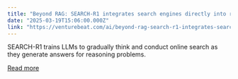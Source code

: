```yaml
---
title: "Beyond RAG: SEARCH-R1 integrates search engines directly into reasoning models"
date: "2025-03-19T15:06:00.000Z"
link: "https://venturebeat.com/ai/beyond-rag-search-r1-integrates-search-engines-directly-into-reasoning-models/"
---
```


SEARCH-R1 trains LLMs to gradually think and conduct online search as they generate answers for reasoning problems.

[Read more](https://venturebeat.com/ai/beyond-rag-search-r1-integrates-search-engines-directly-into-reasoning-models/)
